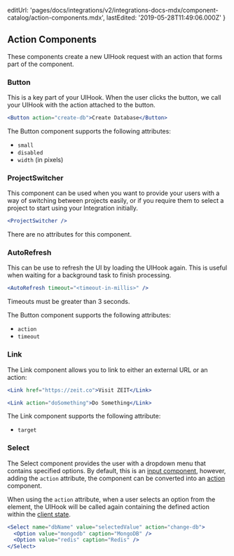 
  editUrl:
    'pages/docs/integrations/v2/integrations-docs-mdx/component-catalog/action-components.mdx',
  lastEdited: '2019-05-28T11:49:06.000Z'
}

## Action Components

These components create a new UIHook request with an action that forms part of the component.

### Button

This is a key part of your UIHook. When the user clicks the button, we call your UIHook with the action attached to the button.

```jsx
<Button action="create-db">Create Database</Button>
```

The Button component supports the following attributes:

- `small`
- `disabled`
- `width` (in pixels)

### ProjectSwitcher

This component can be used when you want to provide your users with a way of switching between projects easily, or if you require them to select a project to start using your Integration initially.

```jsx
<ProjectSwitcher />
```

There are no attributes for this component.

### AutoRefresh

This can be use to refresh the UI by loading the UIHook again. This is useful when waiting for a background task to finish processing.

```jsx
<AutoRefresh timeout="<timeout-in-millis>" />
```

<Note>Timeouts must be greater than 3 seconds.</Note>

The Button component supports the following attributes:

- `action`
- `timeout`

### Link

The Link component allows you to link to either an external URL or an action:

```jsx
<Link href="https://zeit.co">Visit ZEIT</Link>
```

```jsx
<Link action="doSomething">Do Something</Link>
```

The Link component supports the following attribute:

- `target`

### Select

The Select component provides the user with a dropdown menu that contains specified options.
By default, this is an [input component](/docs/integrations#component-catalog/input-components),
however, adding the `action` attribute, the component can be converted into an [action](#component-catalog/action-components) component.

When using the `action` attribute, when a user selects an option from the element, the UIHook will be called again containing the defined action within the [client state](#creating-user-interfaces/client-state).

```jsx
<Select name="dbName" value="selectedValue" action="change-db">
  <Option value="mongodb" caption="MongoDB" />
  <Option value="redis" caption="Redis" />
</Select>
```
